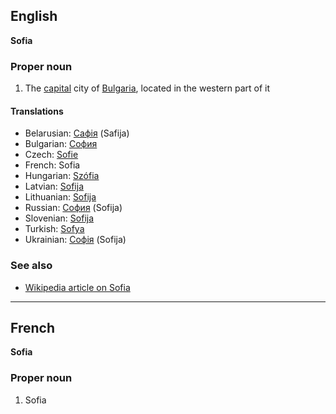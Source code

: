 ==English==
'''Sofia'''

===Proper noun===

# The [[capital]] city of [[Bulgaria]], located in the western part of it

====Translations====

*Belarusian: [[Сафія]] (Safija)
*Bulgarian: [[София]]
*Czech: [[Sofie]]
*French: Sofia
*Hungarian: [[Szófia]]
*Latvian: [[Sofija]]
*Lithuanian: [[Sofija]]
*Russian: [[София]] (Sofija)
*Slovenian: [[Sofija]]
*Turkish: [[Sofya]]
*Ukrainian: [[Софія]] (Sofija)

===See also===

*[[en:Sofia|Wikipedia article on Sofia]]

----
==French==
'''Sofia'''

===Proper noun===

#Sofia